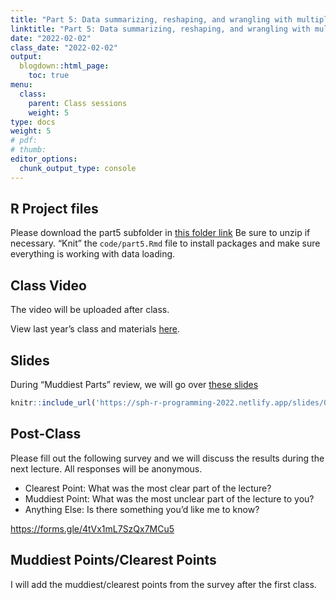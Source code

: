 ```yaml
---
title: "Part 5: Data summarizing, reshaping, and wrangling with multiple tables"
linktitle: "Part 5: Data summarizing, reshaping, and wrangling with multiple tables"
date: "2022-02-02"
class_date: "2022-02-02"
output:
  blogdown::html_page:
    toc: true
menu:
  class:
    parent: Class sessions
    weight: 5
type: docs
weight: 5
# pdf: 
# thumb: 
editor_options: 
  chunk_output_type: console
---
```



## R Project files

Please download the part5 subfolder in [this folder link](https://www.dropbox.com/sh/q4z72523kl84ywp/AAASb1YIFRpxzrjOeq1FVcXua?dl=0) Be sure to unzip if necessary. "Knit" the `code/part5.Rmd` file to install packages and make sure everything is working with data loading.

## Class Video

The video will be uploaded after class.

View last year's class and materials [here](https://sph-r-programming.netlify.app/class/05-class/).

<!-- <iframe width="560" height="315" src="https://www.youtube.com/embed/yCPcijCj15c" frameborder="0" allow="accelerometer; autoplay; clipboard-write; encrypted-media; gyroscope; picture-in-picture" allowfullscreen></iframe> -->

## Slides

During "Muddiest  Parts" review, we will go over [these slides](https://sph-r-programming-2022.netlify.app/slides/05-saving-objects-vs-summaries)

```r
knitr::include_url('https://sph-r-programming-2022.netlify.app/slides/05-saving-objects-vs-summaries#1')
```

## Post-Class

Please fill out the following survey and we will discuss the results during the next lecture. All responses will be anonymous.

- Clearest Point: What was the most clear part of the lecture?
- Muddiest Point: What was the most unclear part of the lecture to you?
- Anything Else: Is there something you'd like me to know?

<https://forms.gle/4tVx1mL7SzQx7MCu5>


## Muddiest Points/Clearest Points 

I will add the muddiest/clearest points from the survey after the first class.

